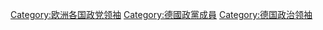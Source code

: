 [[Category:欧洲各国政党领袖|Category:欧洲各国政党领袖]]
[[Category:德國政黨成員|Category:德國政黨成員]]
[[Category:德国政治领袖|Category:德国政治领袖]]